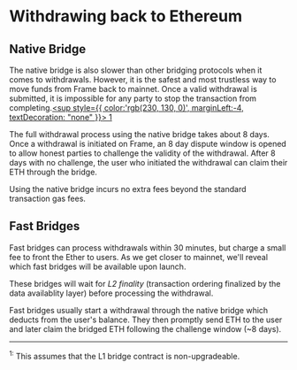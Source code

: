 # Withdrawing back to Ethereum

## Native Bridge

The native bridge is also slower than other bridging protocols when it comes to withdrawals.
However, it is the safest and most trustless way to move funds from Frame back to mainnet.
Once a valid withdrawal is submitted, it is impossible for any party to stop the transaction from completing.<a href="#footnote1"><sup style={{ color:'rgb(230, 130, 0)', marginLeft:-4, textDecoration: "none" }}> 1</sup></a>

The full withdrawal process using the native bridge takes about 8 days.
Once a withdrawal is initiated on Frame, an 8 day dispute window is opened to allow honest parties to challenge the validity of the withdrawal.
After 8 days with no challenge, the user who initiated the withdrawal can claim their ETH through the bridge.

Using the native bridge incurs no extra fees beyond the standard transaction gas fees.

## Fast Bridges

Fast bridges can process withdrawals within 30 minutes, but charge a small fee to front the Ether to users. As we get closer to mainnet, we'll reveal which fast bridges will be available upon launch.

These bridges will wait for _L2 finality_ (transaction ordering finalized by the data availablity layer) before processing the withdrawal.

Fast bridges usually start a withdrawal through the native bridge which deducts from the user's balance.
They then promptly send ETH to the user and later claim the bridged ETH following the challenge window (~8 days).

---

<sup><a name="footnote1">1:</a></sup> This assumes that the L1 bridge contract is non-upgradeable.
